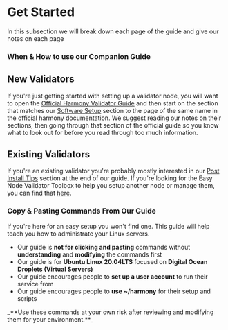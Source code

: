 
# Get Started
In this subsection we will break down each page of the guide and give our notes on each page
### When & How to use our Companion Guide
## New Validators
If you're just getting started with setting up a validator node, you will want to open the [Official Harmony Validator Guide](https://docs.harmony.one/home/network/validators) and then start on the section that matches our [Software Setup](/companion/official/setup) section to the page of the same name in the official harmony documentation.
<Callout emoji="ℹ️">
We suggest reading our notes on their sections, then going through that section of the official guide so you know what to look out for before you read through too much information.
</Callout>
## Existing Validators
If you're an existing validator you're probably mostly interested in our [Post Install Tips](/post) section at the end of our guide. If you're looking for the Easy Node Validator Toolbox to help you setup another node or manage them, you can find that [here](https://validator-toolbox-guide.easynode.one).
### Copy & Pasting Commands From Our Guide
If you're here for an easy setup you won't find one. This guide will help teach you how to administrate your Linux servers.    
- Our guide is **not for clicking and pasting** commands without **understanding** and **modifying** the commands first
- Our guide is for **Ubuntu Linux 20.04LTS** focused on **Digital Ocean Droplets (Virtual Servers)**
- Our guide encourages people to **set up a user account** to run their service from
- Our guide encourages people to **use ~/harmony** for their setup and scripts
<Callout emoji="ℹ️">
_**Use these commands at your own risk after reviewing and modifying them for your environment.**_
</Callout>
